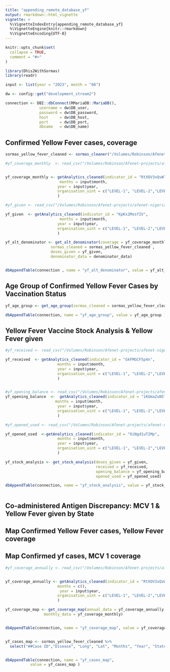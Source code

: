 ```yaml
---
title: "appending_remote_database_yf"
output: rmarkdown::html_vignette
vignette: >
  %\VignetteIndexEntry{appending_remote_database_yf}
  %\VignetteEngine{knitr::rmarkdown}
  %\VignetteEncoding{UTF-8}
---
```


```r
knitr::opts_chunk$set(
  collapse = TRUE,
  comment = "#>"
)
```

```r
library(Dhis2WithSormas)
library(readr)
```

```r

input <- list(year = "2023", month = "08")

dw <- config::get("development_stream2")

connection <- DBI::dbConnect(RMariaDB::MariaDB(),
               username = dw$DB_user,
               password = dw$DB_password,
               host     = dw$DB_host,
               port     = dw$DB_port,
               dbname   = dw$DB_name)
```


##  Confirmed Yellow Fever cases, coverage

```r
sormas_yellow_fever_cleaned <- sormas_cleaner("/Volumes/Robinson/Afenet-projects/afenet-nigeria/Dhis2WithSormas/data-raw/sormas_yf_cases_Aug_Sep_2023.csv")
```


```r
#yf_coverage_monthly  <- read_csv("/Volumes/Robinson/Afenet-projects/afenet-nigeria/Dhis2WithSormas/data-raw/yf_coverage_monthly.csv")


yf_coverage_monthly <- getAnalytics_cleaned(indicator_id = "RtXOV3xQvWT",
                        months = input$month,
                       year = input$year,
                       organisation_uint = c("LEVEL-1", "LEVEL-2","LEVEL-3")
                       )
```


```r
#yf_given <- read_csv("/Volumes/Robinson/Afenet-projects/afenet-nigeria/Dhis2WithSormas/data-raw/yf_Vaccine_Given.csv")

yf_given  <- getAnalytics_cleaned(indicator_id = "KpKx2MosfIV",
                        months = input$month,
                       year = input$year,
                       organisation_uint = c("LEVEL-1", "LEVEL-2","LEVEL-3")
                       )

```

```r

yf_alt_denominator <- get_alt_denominator(coverage = yf_coverage_monthly,
                    sormas_cleaned = sormas_yellow_fever_cleaned ,
                    doses_given = yf_given, 
                    denominator_data = denominator_data)


dbAppendTable(connection , name = "yf_alt_denominator", value = yf_alt_denominator )


```


## Age Group of Confirmed Yellow Fever Cases by Vaccination Status

```r

yf_age_group <- get_age_group(sormas_cleaned = sormas_yellow_fever_cleaned )

dbAppendTable(connection, name = "yf_age_group", value = yf_age_group )

```


## Yellow Fever Vaccine Stock Analysis & Yellow Fever given

```r
#yf_received <- read_csv("/Volumes/Robinson/Afenet-projects/afenet-nigeria/Dhis2WithSormas/data-raw/yf_Received.csv")

yf_received  <- getAnalytics_cleaned(indicator_id = "GkFMGCF5p4n",
                       months = input$month,
                       year = input$year,
                       organisation_uint = c("LEVEL-1", "LEVEL-2","LEVEL-3")
                       )



```


```r
#yf_opening_balance <- read_csv("/Volumes/Robinson/Afenet-projects/afenet-nigeria/Dhis2WithSormas/data-raw/yf_OB.csv")
yf_opening_balance  <-  getAnalytics_cleaned(indicator_id = "iKUmaZuN5l0",
                      months = input$month,
                       year = input$year,
                       organisation_uint = c("LEVEL-1", "LEVEL-2","LEVEL-3")
                       )
```


```r
#yf_opened_used <- read_csv("/Volumes/Robinson/Afenet-projects/afenet-nigeria/Dhis2WithSormas/data-raw/yf_Doses_Opened.csv")

yf_opened_used  <-getAnalytics_cleaned(indicator_id = "OiNgd1uT2Mp",
                       months = input$month,
                       year = input$year,
                       organisation_uint = c("LEVEL-1", "LEVEL-2","LEVEL-3")
                       )
```


```r

yf_stock_analysis <- get_stock_analysis(doses_given = yf_given,
                                        received = yf_received,
                                        opening_balance = yf_opening_balance,
                                        opened_used = yf_opened_used)

dbAppendTable(connection, name = "yf_stock_analysis", value = yf_stock_analysis )



```


## Co-administered Antigen Discrepancy: MCV 1 & Yellow Fever given by State

## Map  Confirmed Yellow Fever cases, Yellow Fever coverage


## Map Confirmed yf cases, MCV 1 coverage


```r
#yf_coverage_annually <- read_csv("/Volumes/Robinson/Afenet-projects/afenet-nigeria/Dhis2WithSormas/data-raw/yf_coverage_annualized.csv")


yf_coverage_annually <- getAnalytics_cleaned(indicator_id = "RtXOV3xQvWT",
                       months = c(),
                        year = input$year,
                       organisation_uint = c("LEVEL-1", "LEVEL-2","LEVEL-3")
                       )
```


```r
yf_coverage_map <- get_coverage_map(annual_data = yf_coverage_annually,
                 monthly_data = yf_coverage_monthly)


dbAppendTable(connection, name = "yf_coverage_map", value = yf_coverage_map)



```


```r
yf_cases_map <- sormas_yellow_fever_cleaned %>%
  select("##Case ID","Disease", "Long", "Lat", "Months", "Year", "State", "LGA")


dbAppendTable(connection, name = "yf_cases_map",
           value = yf_cases_map )


```






